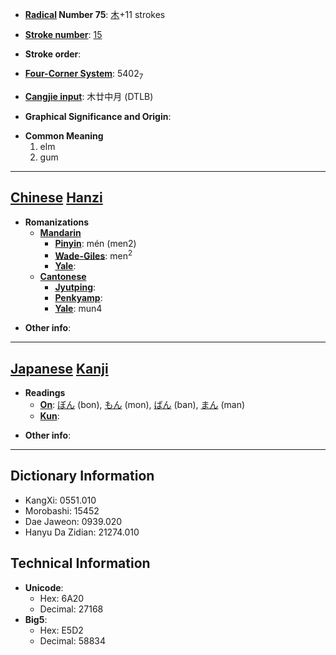* '''[[Wiktionary:Chinese radical index| Radical]] Number 75''': [[Wiktionary:Chinese radical index 木|木]]+11 strokes

* '''[[Wiktionary:Chinese total strokes index|Stroke number]]''': [[Wiktionary:Chinese total strokes index 15|15]]

* '''Stroke order''': 

* '''[[Wiktionary:Chinese four corner index|Four-Corner System]]''': 5402<sub>7</sub>

* '''[[Wiktionary:Chinese Cangjie index|Cangjie input]]''': 木廿中月 (DTLB)

* '''Graphical Significance and Origin''': 

* '''Common Meaning'''
*#elm
*# gum


----

== [[Chinese]] [[Hanzi]] ==

* '''Romanizations'''
** '''[[Mandarin]]'''
*** '''[[Pinyin]]''': mén (men2)
*** '''[[Wade-Giles]]''': men<sup>2</sup>
*** '''[[Yale]]''': 
** '''[[Cantonese]]'''
*** '''[[Jyutping]]''':
*** '''[[Penkyamp]]''': 
*** '''[[Yale]]''': mun4

* '''Other info''': 

----

== [[Japanese]] [[Kanji]] ==

* '''Readings'''
** '''[[On]]''': [[ぼん]] (bon), [[もん]] (mon), [[ばん]] (ban), [[まん]] (man)
** '''[[Kun]]''': 

* '''Other info''':  

----

== Dictionary Information ==

* KangXi: 0551.010
* Morobashi: 15452
* Dae Jaweon: 0939.020
* Hanyu Da Zidian: 21274.010

== Technical Information ==

* '''Unicode''':
** Hex: 6A20
** Decimal: 27168
* '''Big5''':
** Hex: E5D2
** Decimal: 58834